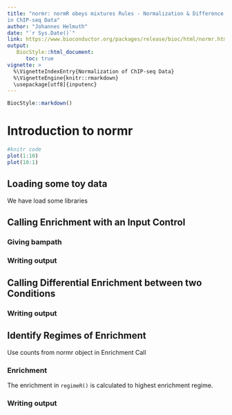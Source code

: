 ```yaml
---
title: "normr: normR obeys mixtures Rules - Normalization & Difference Calling
in ChIP-seq Data"
author: "Johannes Helmuth"
date: "`r Sys.Date()`"
link: https://www.bioconductor.org/packages/release/bioc/html/normr.html
output:
   BiocStyle::html_document:
      toc: true
vignette: >
  %\VignetteIndexEntry{Normalization of ChIP-seq Data}
  %\VignetteEngine{knitr::rmarkdown}
  \usepackage[utf8]{inputenc}
---
```


```r
BiocStyle::markdown()
```

# Introduction to normr

```r
#knitr code
plot(1:10)
plot(10:1)
```


## Loading some toy data

We have load some libraries


## Calling Enrichment with an Input Control

### Giving bampath

### Writing output


## Calling Differential Enrichment between two Conditions


### Writing output


## Identify Regimes of Enrichment

Use counts from normr object in Enrichment Call

### Enrichment

The enrichment in `regimeR()` is calculated to highest enrichment regime.

### Writing output

